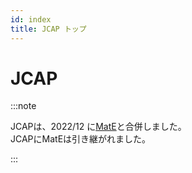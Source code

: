 ---
id: index
title: JCAP トップ
---

# JCAP

:::note

JCAPは、2022/12 に[MatE](../MatE)と合併しました。  
JCAPにMatEは引き継がれました。

:::